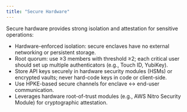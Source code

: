 ```yaml
---
title: "Secure Hardware"
---
```


Secure hardware provides strong isolation and attestation for sensitive operations:

- Hardware-enforced isolation: secure enclaves have no external networking or persistent storage.
- Root quorum: use ≥3 members with threshold ≥2; each critical user should set up multiple authenticators (e.g., Touch ID, YubiKey).
- Store API keys securely in hardware security modules (HSMs) or encrypted vaults; never hard-code keys in code or client-side.
- Use HPKE-based secure channels for enclave ↔ end-user communication.
- Leverages hardware root-of-trust modules (e.g., AWS Nitro Security Module) for cryptographic attestation.

